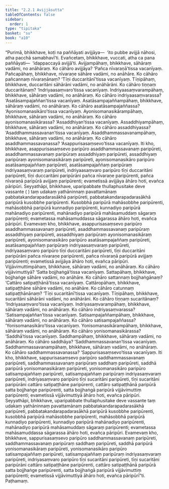 ```yaml
---
title: "2.2.1 Avijjāsutta"
tableOfContents: false
sidebar:
  order: 1
type: "tipitaka"
basket: "su"
book: "a10"
---
```



<DynamicBreadcrumb />

<Division number="61" book="a10">

<Paragraph number="447" book="a10">
“Purimā, bhikkhave, koṭi na paññāyati avijjāya—  ‘ito pubbe avijjā nāhosi, atha pacchā samabhavī’ti. Evañcetaṃ, bhikkhave, vuccati, atha ca pana paññāyati—  ‘idappaccayā avijjā’ti.
</Paragraph>

<Paragraph number="448" book="a10">
Avijjampāhaṃ, bhikkhave, sāhāraṃ vadāmi, no anāhāraṃ. Ko cāhāro avijjāya? ‘Pañca nīvaraṇā’tissa vacanīyaṃ. Pañcapāhaṃ, bhikkhave, nīvaraṇe sāhāre vadāmi, no anāhāre. Ko cāhāro pañcannaṃ nīvaraṇānaṃ? ‘Tīṇi duccaritānī’tissa vacanīyaṃ. Tīṇipāhaṃ, bhikkhave, duccaritāni sāhārāni vadāmi, no anāhārāni. Ko cāhāro tiṇṇaṃ duccaritānaṃ? ‘Indriyaasaṃvaro’tissa vacanīyaṃ. Indriyaasaṃvarampāhaṃ, bhikkhave, sāhāraṃ vadāmi, no anāhāraṃ. Ko cāhāro indriyaasaṃvarassa? ‘Asatāsampajaññan’tissa vacanīyaṃ. Asatāsampajaññampāhaṃ, bhikkhave, sāhāraṃ vadāmi, no anāhāraṃ. Ko cāhāro asatāsampajaññassa? ‘Ayonisomanasikāro’tissa vacanīyaṃ. Ayonisomanasikārampāhaṃ, bhikkhave, sāhāraṃ vadāmi, no anāhāraṃ. Ko cāhāro ayonisomanasikārassa? ‘Assaddhiyan’tissa vacanīyaṃ. Assaddhiyampāhaṃ, bhikkhave, sāhāraṃ vadāmi, no anāhāraṃ. Ko cāhāro assaddhiyassa? ‘Asaddhammassavanan’tissa vacanīyaṃ. Asaddhammassavanampāhaṃ, bhikkhave, sāhāraṃ vadāmi, no anāhāraṃ. Ko cāhāro asaddhammassavanassa? ‘Asappurisasaṃsevo’tissa vacanīyaṃ.
</Paragraph>

<Paragraph number="449" book="a10">
Iti kho, bhikkhave, asappurisasaṃsevo paripūro asaddhammassavanaṃ paripūreti, asaddhammassavanaṃ paripūraṃ assaddhiyaṃ paripūreti, assaddhiyaṃ paripūraṃ ayonisomanasikāraṃ paripūreti, ayonisomanasikāro paripūro asatāsampajaññaṃ paripūreti, asatāsampajaññaṃ paripūraṃ indriyaasaṃvaraṃ paripūreti, indriyaasaṃvaro paripūro tīṇi duccaritāni paripūreti, tīṇi duccaritāni paripūrāni pañca nīvaraṇe paripūrenti, pañca nīvaraṇā paripūrā avijjaṃ paripūrenti; evametissā avijjāya āhāro hoti, evañca pāripūri.
</Paragraph>

<Paragraph number="450" book="a10">
Seyyathāpi, bhikkhave, uparipabbate thullaphusitake deve vassante ( ) taṃ udakaṃ yathāninnaṃ pavattamānaṃ pabbatakandarapadarasākhā paripūreti, pabbatakandarapadarasākhā paripūrā kusobbhe paripūrenti. Kusobbhā paripūrā mahāsobbhe paripūrenti, mahāsobbhā paripūrā kunnadiyo paripūrenti, kunnadiyo paripūrā mahānadiyo paripūrenti, mahānadiyo paripūrā mahāsamuddaṃ sāgaraṃ paripūrenti; evametassa mahāsamuddassa sāgarassa āhāro hoti, evañca pāripūri.
</Paragraph>

<Paragraph number="451" book="a10">
Evamevaṃ kho, bhikkhave, asappurisasaṃsevo paripūro asaddhammassavanaṃ paripūreti, asaddhammassavanaṃ paripūraṃ assaddhiyaṃ paripūreti, assaddhiyaṃ paripūraṃ ayonisomanasikāraṃ paripūreti, ayonisomanasikāro paripūro asatāsampajaññaṃ paripūreti, asatāsampajaññaṃ paripūraṃ indriyaasaṃvaraṃ paripūreti, indriyaasaṃvaro paripūro tīṇi duccaritāni paripūreti, tīṇi duccaritāni paripūrāni pañca nīvaraṇe paripūrenti, pañca nīvaraṇā paripūrā avijjaṃ paripūrenti; evametissā avijjāya āhāro hoti, evañca pāripūri.
</Paragraph>

<Paragraph number="452" book="a10">
Vijjāvimuttimpāhaṃ, bhikkhave, sāhāraṃ vadāmi, no anāhāraṃ. Ko cāhāro vijjāvimuttiyā? ‘Satta bojjhaṅgā’tissa vacanīyaṃ. Sattapāhaṃ, bhikkhave, bojjhaṅge sāhāre vadāmi, no anāhāre. Ko cāhāro sattannaṃ bojjhaṅgānaṃ? ‘Cattāro satipaṭṭhānā’tissa vacanīyaṃ. Cattāropāhaṃ, bhikkhave, satipaṭṭhāne sāhāre vadāmi, no anāhāre. Ko cāhāro catunnaṃ satipaṭṭhānānaṃ? ‘Tīṇi sucaritānī’tissa vacanīyaṃ. Tīṇipāhaṃ, bhikkhave, sucaritāni sāhārāni vadāmi, no anāhārāni. Ko cāhāro tiṇṇaṃ sucaritānaṃ? ‘Indriyasaṃvaro’tissa vacanīyaṃ. Indriyasaṃvarampāhaṃ, bhikkhave, sāhāraṃ vadāmi, no anāhāraṃ. Ko cāhāro indriyasaṃvarassa? ‘Satisampajaññan’tissa vacanīyaṃ. Satisampajaññampāhaṃ, bhikkhave, sāhāraṃ vadāmi, no anāhāraṃ. Ko cāhāro satisampajaññassa? ‘Yonisomanasikāro’tissa vacanīyaṃ. Yonisomanasikārampāhaṃ, bhikkhave, sāhāraṃ vadāmi, no anāhāraṃ. Ko cāhāro yonisomanasikārassa? ‘Saddhā’tissa vacanīyaṃ. Saddhampāhaṃ, bhikkhave, sāhāraṃ vadāmi, no anāhāraṃ. Ko cāhāro saddhāya? ‘Saddhammassavanan’tissa vacanīyaṃ. Saddhammassavanampāhaṃ, bhikkhave, sāhāraṃ vadāmi, no anāhāraṃ. Ko cāhāro saddhammassavanassa? ‘Sappurisasaṃsevo’tissa vacanīyaṃ.
</Paragraph>

<Paragraph number="453" book="a10">
Iti kho, bhikkhave, sappurisasaṃsevo paripūro saddhammassavanaṃ paripūreti, saddhammassavanaṃ paripūraṃ saddhaṃ paripūreti, saddhā paripūrā yonisomanasikāraṃ paripūreti, yonisomanasikāro paripūro satisampajaññaṃ paripūreti, satisampajaññaṃ paripūraṃ indriyasaṃvaraṃ paripūreti, indriyasaṃvaro paripūro tīṇi sucaritāni paripūreti, tīṇi sucaritāni paripūrāni cattāro satipaṭṭhāne paripūrenti, cattāro satipaṭṭhānā paripūrā satta bojjhaṅge paripūrenti, satta bojjhaṅgā paripūrā vijjāvimuttiṃ paripūrenti; evametissā vijjāvimuttiyā āhāro hoti, evañca pāripūri.
</Paragraph>

<Paragraph number="454" book="a10">
Seyyathāpi, bhikkhave, uparipabbate thullaphusitake deve vassante taṃ udakaṃ yathāninnaṃ pavattamānaṃ pabbatakandarapadarasākhā paripūreti, pabbatakandarapadarasākhā paripūrā kusobbhe paripūrenti, kusobbhā paripūrā mahāsobbhe paripūrenti, mahāsobbhā paripūrā kunnadiyo paripūrenti, kunnadiyo paripūrā mahānadiyo paripūrenti, mahānadiyo paripūrā mahāsamuddaṃ sāgaraṃ paripūrenti; evametassa mahāsamuddassa sāgarassa āhāro hoti, evañca pāripūri.
</Paragraph>

<Paragraph number="455" book="a10">
Evamevaṃ kho, bhikkhave, sappurisasaṃsevo paripūro saddhammassavanaṃ paripūreti, saddhammassavanaṃ paripūraṃ saddhaṃ paripūreti, saddhā paripūrā yonisomanasikāraṃ paripūreti, yonisomanasikāro paripūro satisampajaññaṃ paripūreti, satisampajaññaṃ paripūraṃ indriyasaṃvaraṃ paripūreti, indriyasaṃvaro paripūro tīṇi sucaritāni paripūreti, tīṇi sucaritāni paripūrāni cattāro satipaṭṭhāne paripūrenti, cattāro satipaṭṭhānā paripūrā satta bojjhaṅge paripūrenti, satta bojjhaṅgā paripūrā vijjāvimuttiṃ paripūrenti; evametissā vijjāvimuttiyā āhāro hoti, evañca pāripūrī”ti.

</Paragraph>
</Division>

<Paragraph number="456" type="center" book="a10">
Paṭhamaṃ.
</Paragraph>